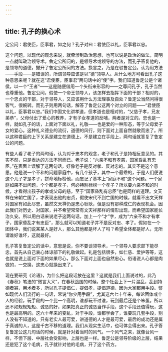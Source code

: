```yaml
---
---
---
```

title: 孔子的换心术
---




定公问：君使臣，臣事君，如之何？孔子对曰：君使臣以礼，臣事君以忠。

这个问题，以现代的观念来说，就牵涉到政治思想，也可以说是政治的做法，简明一点就叫政治领导术。鲁定公所问的，是领导术或领导的方法，而孔子答复他的，是领导的道德，撇开了鲁定公所问的方法。换言之，乃是在驳鲁定公。认为用方法——手段——是错误的，所谓领导应该是以“德”领导人。从什么地方可看出孔子这种意思来呢？就在这“君使臣，臣事君”两句话中的“使”字。我们知道鲁定公是个诸侯，以一个“王者”——这是随便借用一个头衔来形容的——之尊问孔子，孔子当然也尊重他。鲁定公问，假使一个帝王领导人，该怎样去指挥下面的干部？相对的，一个忠贞的干部，对于领导人，又应该用什么方法理事及自处？鲁定公当然问得很客气，很婉转。而孔子则用两句话，解答了鲁定公这两个对立的问题——“君使臣以礼，臣事君以忠。”我们中国文化讲孝道，但孝道也是相对的，“父慈子孝，兄友弟恭”，父母付出了爱心的教养，才有子女孝道的反哺，两者是对立的。忠也是一样，就如孔子的话，上面对下面以礼，礼敬——也是爱的一种形态，等于父母爱子女的爱心。这种礼义德业的流衍，道德的风行，则下面对上面自然就敬而忠了。所以这种君臣的上下关系是建立在道德上，不是建立在手段上，两句话就答复了鲁定公的问题。

有些人看了老子的两句话，认为对于忠孝的观念，老子和孔子是持相反意见的。其实不然，只是表达的方法不同而已。老子说：“六亲不和有孝慈，国家昏乱有忠臣。”在表面上误解了这两句话，好像老子是反对孝、反对忠的。其实不是这个意思。他是说一个不和的问题家庭中，有几个孩子，其中一个最乖的，于是人们便说这个儿子才是孝子，拼命地标榜他，而忘记了基本上“家庭不和”这个问题。一个家庭如果不出问题，个个都是孝子，何必特别标榜一个孝子？所以要六亲不和的时候，才看得出孩子的孝或父母的慈。至于“国家昏乱有忠臣”也是同样的道理。文天祥在宋朝亡国了，才表现出他的忠贞，假使宋代不到亡国的时候，就看不出文天祥对国家有如此尽忠，虽然文天祥仍是忠心耿耿，但是没有那种成仁的表现机会。因此我们对历史、对国家，并不希望常常有文天祥那样的情形出现，而希望国家能长治久安。所以用白话来说老子这两句话，加上一个“才”字，成为“六亲不和才有孝子，国家昏乱才有忠臣”，那么就可以知道老子并不是反对忠、孝了。假如在一个团体中，我们说某某人是好人，那么其他都是坏人了吗？希望全体都是好人，无所谓谁好谁坏，这就最好。

孔子答复鲁定公的话中，意思是说，你不要谈领导术，一个领导人要求部下能尽忠，首先从自己衷心体谅部下的礼敬做起。礼是包括很多，如仁慈、爱护等等，这也就是说上面对下面的如果尽心，那么下面对上面也自然忠心。俗语说人心都是肉做的，一交换，这忠心就换出来了。

现在要研究《论语》，为什么把这段话放在这里？这就是我们上面说过的，此乃《春秋》笔法的“微言大义”，在春秋战国的时候，整个社会上下一片混乱，乱到持德者寡，用术者多，所以孔子提倡仁，提倡孝，提倡道德，因为大家都用手段。譬如现代人们流行的一句话，常说“你少用手段”，尤其这六七十年来，每论团体或个人的经验，玩手段的一个比一个高明，谁都玩不过谁，玩到最后还是个笨蛋。所以还不如规规矩矩、诚恳的好，如果把真正的诚恳当作手段，这个手段还值得玩，这也是最高明的。这六十年来的变乱，对于手段，谁都学会了，谁要玩几套手段，别人没有不知道的。只有老实人最可爱，讲道德的人才是最可爱，最后的成功还是属于真诚的人，这是千古不移的道理。我们从现实生活中，也可体会得出来。孔子答复鲁定公这几句话的时候，就是针对着当时的风气。一个风气之来，就像台风一样，不但下层、中层社会受影响，上层也是一样。鲁定公是领导阶级的上层，结果还是犯了这个毛病，孔子就针对他的毛病，开了这个药方。